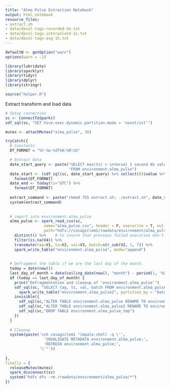 ```yaml
---
title: "Alma Pulse Extraction Notebook"
output: html_notebook
resource_files:
- extract.sh
- data/decol-tags-recorded-2m.txt
- data/decol-tags-interpolatd-1s.txt
- data/decol-tags-avg-1h.txt
---
```


```R
defaultW <- getOption("warn")
options(warn = -1)

library(lubridate)
library(sparklyr)
library(tidyr)
library(dplyr)
library(stringr)

source("helper.R")
```



Extract transform and load data
```R

# Setup connection
sc <- ConnectToSpark()
sdf_sql(sc, "SET hive.exec.dynamic.partition.mode = 'nonstrict'")

mutex <- attachMutex("alma_pulse", 30)

tryCatch({
  # Constants
  DT_FORMAT = "%Y-%m-%dT%H:%M:%S"

  # Extract data
  date_start_query <- paste("SELECT max(ts) + interval 1 second AS value",
                            "FROM environment.alma_pulse")
  date_start <- (sdf_sql(sc, date_start_query) %>% collect())$value %>%
    format(DT_FORMAT)
  date_end <- today(tz="UTC") %>%
    format(DT_FORMAT)
  
  extract_command <- paste("chmod 755 extract.sh; ./extract.sh", date_start, date_end)
  system(extract_command)
  
  
  # import into environment.alma_pulse
  alma_pulse <- spark_read_csv(sc,
                 name="alma_pulse_csv", header = F, overwrite = T, null_value = "\r",
                 path="hdfs://casagzclem1/rawdata/environment/alma_pulse") %>%
    distinct() %>%    # to insure that previous failed execution don't cause repeating rows
    filter(is.na(V4)) %>%
    transmute(tag=V1, ts=V2, val=V3, batch=str_sub(V2, 1, 7)) %>%
    spark_write_table("environment.alma_pulse", mode="append")
  
  
  # Defragment the table if we are the last day of the month.
  today = date(now())
  last_day_of_month = date(ceiling_date(now(), "month") - period(1, "day"))
  if (today == last_day_of_month) {
    print("Defragmentation and cleanup of 'environment.alma_pulse'")
    sdf_sql(sc, "SELECT tag, ts, val, batch FROM environment.alma_pulse") %>%
      spark_write_table("environment.alma_pulse2", partition_by = "batch")
    invisible({
      sdf_sql(sc,"ALTER TABLE environment.alma_pulse RENAME TO environment.alma_pulse_tmp")
      sdf_sql(sc,"ALTER TABLE environment.alma_pulse2 RENAME TO environment.alma_pulse")
      sdf_sql(sc,"DROP TABLE environment.alma_pulse_tmp")
    })
  }
  
  # Cleanup
  system(paste('ssh casagzclem1 "impala-shell -q \'',
                 'INVALIDATE METADATA environment.alma_pulse;',
                 'REFRESH environment.alma_pulse;',
               '\'"'))
  
},
finally = {
  releaseMutex(mutex)
  spark_disconnect(sc)
  system("hdfs dfs -rm /rawdata/environment/alma_pulse/*")
})


```